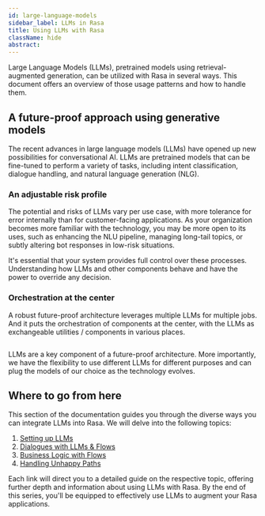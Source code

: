 ```yaml
---
id: large-language-models
sidebar_label: LLMs in Rasa
title: Using LLMs with Rasa
className: hide
abstract:
---
```



<RasaLabsLabel />

<RasaLabsBanner />

Large Language Models (LLMs), pretrained models using retrieval-augmented
generation, can be utilized with Rasa in several ways. This document offers an
overview of those usage patterns and how to handle them.

## A future-proof approach using generative models

The recent advances in large language models (LLMs) have opened up new
possibilities for conversational AI. LLMs are pretrained models that can be
fine-tuned to perform a variety of tasks, including intent classification,
dialogue handling, and natural language generation (NLG).

### An adjustable risk profile

The potential and risks of LLMs vary per use case, with more tolerance for error
internally than for customer-facing applications. As your organization becomes
more familiar with the technology, you may be more open to its uses, such as
enhancing the NLU pipeline, managing long-tail topics, or subtly altering bot
responses in low-risk situations.

It's essential that your system provides full
control over these processes. Understanding how LLMs and other components
behave and have the power to override any decision.

### Orchestration at the center

A robust future-proof architecture leverages multiple LLMs for multiple
jobs. And it puts the orchestration of components at the center, with the LLMs
as exchangeable utilities / components in various places.

<Image
  img={llmUsageArchitecture}
  caption="LLM Component usage in Rasa"
  alt=""
/>

LLMs are a key component of a future-proof architecture. More importantly,
we have the flexibility to use different LLMs for different purposes
and can plug the models of our choice as the technology evolves.

## Where to go from here

This section of the documentation guides you through the diverse ways you can
integrate LLMs into Rasa. We will delve into the following topics:

1. [Setting up LLMs](./llm-setup.mdx)
2. [Dialogues with LLMs & Flows](./llm-dialogue.mdx)
3. [Business Logic with Flows](../flows.mdx)
4. [Handling Unhappy Paths](./unhappy-paths.mdx)

Each link will direct you to a detailed guide on the respective topic, offering
further depth and information about using LLMs with Rasa. By the end of this
series, you'll be equipped to effectively use LLMs to augment your Rasa
applications.
